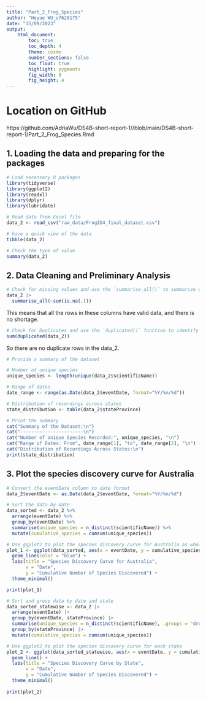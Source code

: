 ```yaml
---
title: "Part_2_Frog_Species"
author: "Heyue WU_u7628175"
date: "15/09/2023"
output:  
    html_document:
        toc: true
        toc_depth: 4
        theme: cosmo
        number_sections: false
        toc_float: true
        highlight: pygments
        fig_width: 8
        fig_height: 4
---
```


# Location on GitHub

https://github.com/AdriaWu/DS4B-short-report-1//blob/main/DS4B-short-report-1/Part_2_Frog_Species.Rmd

## 1. Loading the data and preparing for the packages

```r
# Load necessary R packages
library(tidyverse)
library(ggplot2)
library(readxl)
library(dplyr)
library(lubridate)

# Read data from Excel file
data_2 <- read_csv("raw_data/FrogID4_final_dataset.csv")

# have a quick view of the data
tibble(data_2)

# Check the type of value
summary(data_2)
```

## 2. Data Cleaning and Preliminary Analysis

```r
# Check for missing values and use the `summarise_all()` to summarize or calculate all columns in a data frame
data_2 |>
  summarise_all(~sum(is.na(.)))
```
This means that all the rows in these columns have valid data, and there is no shortage.

```r
# Check for Duplicates and use the `duplicated()` function to identify and count duplicate rows.
sum(duplicated(data_2))
```
So there are no duplicate rows in the data_2.

```r
# Provide a summary of the dataset

# Number of unique species
unique_species <- length(unique(data_2$scientificName))

# Range of dates
date_range <- range(as.Date(data_2$eventDate, format="%Y/%m/%d"))

# Distribution of recordings across states
state_distribution <- table(data_2$stateProvince)

# Print the summary
cat("Summary of the Dataset:\n")
cat("-----------------------\n")
cat("Number of Unique Species Recorded:", unique_species, "\n")
cat("Range of Dates: From", date_range[1], "to", date_range[2], "\n")
cat("Distribution of Recordings Across States:\n")
print(state_distribution)
```

## 3. Plot the species discovery curve for Australia

```r
# Convert the eventDate column to date format
data_2$eventDate <- as.Date(data_2$eventDate, format="%Y/%m/%d")

# Sort the data by date
data_sorted <- data_2 %>%
  arrange(eventDate) %>%
  group_by(eventDate) %>%
  summarise(unique_species = n_distinct(scientificName)) %>%
  mutate(cumulative_species = cumsum(unique_species))

# Use ggplot2 to plot the species discovery curve for Australia as whole
plot_1 <- ggplot(data_sorted, aes(x = eventDate, y = cumulative_species)) +
  geom_line(color = "blue") +
  labs(title = "Species Discovery Curve for Australia",
       x = "Date",
       y = "Cumulative Number of Species Discovered") +
  theme_minimal()

print(plot_1)

```
```r
# Sort and group data by date and state
data_sorted_statewise <- data_2 |>
  arrange(eventDate) |>
  group_by(eventDate, stateProvince) |>
  summarise(unique_species = n_distinct(scientificName), .groups = "drop") |>
  group_by(stateProvince) |>
  mutate(cumulative_species = cumsum(unique_species))

# Use ggplot2 to plot the species discovery curve for each state
plot_2 <- ggplot(data_sorted_statewise, aes(x = eventDate, y = cumulative_species, color = stateProvince)) +
  geom_line() +
  labs(title = "Species Discovery Curve by State",
       x = "Date",
       y = "Cumulative Number of Species Discovered") +
  theme_minimal() 
  
print(plot_2)
```


